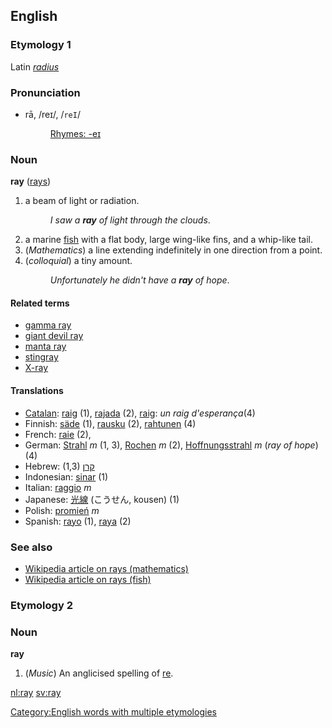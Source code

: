 ==English==
===Etymology 1===
Latin ''[[radius]]''

===Pronunciation===
*rā, /reɪ/, /<tt>reI</tt>/
*:[[Rhymes:English:-eɪ|Rhymes: -eɪ]]

===Noun===
'''ray''' ([[rays]])

#a beam of light or radiation.
#:''I saw a '''ray''' of light through the clouds''.
#a marine [[fish]] with a flat body, large wing-like fins, and a whip-like tail.
#(''Mathematics'') a line extending indefinitely in one direction from a point.
#(''colloquial'') a tiny amount.
#:''Unfortunately he didn't have a '''ray''' of hope''.

==== Related terms ====
*[[gamma ray]]
*[[giant devil ray]]
*[[manta ray]]
*[[stingray]]
*[[X-ray]]

==== Translations ====
*[[Catalan]]: [[raig]] (1), [[rajada]] (2), [[raig]]: ''un raig d'esperança''(4)
*Finnish: [[säde]] (1), [[rausku]] (2), [[rahtunen]] (4)
*French: [[raie]] {{f}} (2),
*German: [[Strahl]] ''m'' (1, 3), [[Rochen]] ''m'' (2), [[Hoffnungsstrahl]] ''m'' (''ray of hope'') (4)
*Hebrew: (1,3) [[קרן]]
*Indonesian: [[sinar]] (1)
*Italian: [[raggio]] ''m''
*Japanese: [[光線]] (こうせん, kousen) (1)
*Polish: [[promień]] ''m''
*Spanish: [[rayo]] (1), [[raya]] (2)

===See also===
*[[w:Ray|Wikipedia article on rays (mathematics)]]
*[[w:Ray (fish)|Wikipedia article on rays (fish)]]

===Etymology 2===
===Noun===
'''ray'''

#(''Music'') An anglicised spelling of [[re]].

[[Category:English words with multiple etymologies]]

[[nl:ray]]
[[sv:ray]]